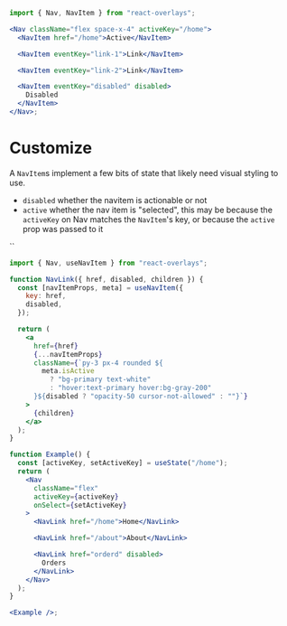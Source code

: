 ```jsx
import { Nav, NavItem } from "react-overlays";

<Nav className="flex space-x-4" activeKey="/home">
  <NavItem href="/home">Active</NavItem>

  <NavItem eventKey="link-1">Link</NavItem>

  <NavItem eventKey="link-2">Link</NavItem>

  <NavItem eventKey="disabled" disabled>
    Disabled
  </NavItem>
</Nav>;
```

# Customize

A `NavItem`s implement a few bits of state that likely need visual styling to use.

- `disabled` whether the navitem is actionable or not
- `active` whether the nav item is "selected", this may be because the `activeKey`
  on Nav matches the `NavItem`'s key, or because the `active` prop was passed to it

``

```jsx
import { Nav, useNavItem } from "react-overlays";

function NavLink({ href, disabled, children }) {
  const [navItemProps, meta] = useNavItem({
    key: href,
    disabled,
  });

  return (
    <a
      href={href}
      {...navItemProps}
      className={`py-3 px-4 rounded ${
        meta.isActive
          ? "bg-primary text-white"
          : "hover:text-primary hover:bg-gray-200"
      }${disabled ? "opacity-50 cursor-not-allowed" : ""}`}
    >
      {children}
    </a>
  );
}

function Example() {
  const [activeKey, setActiveKey] = useState("/home");
  return (
    <Nav
      className="flex"
      activeKey={activeKey}
      onSelect={setActiveKey}
    >
      <NavLink href="/home">Home</NavLink>

      <NavLink href="/about">About</NavLink>

      <NavLink href="orderd" disabled>
        Orders
      </NavLink>
    </Nav>
  );
}

<Example />;
```

